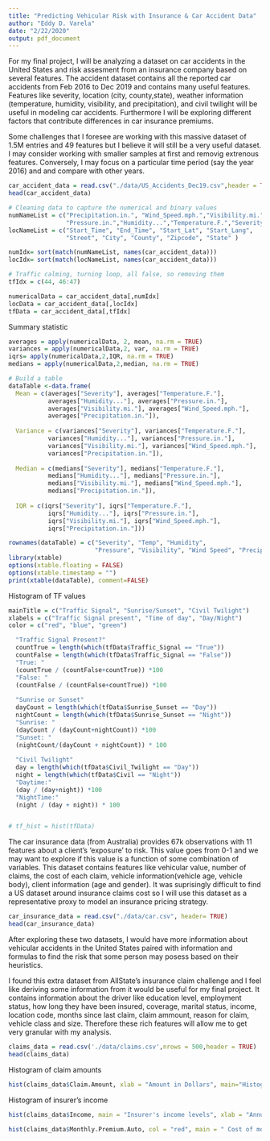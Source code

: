 ```yaml
---
title: "Predicting Vehicular Risk with Insurance & Car Accident Data"
author: "Eddy D. Varela"
date: "2/22/2020"
output: pdf_document
---
```


For my final project, I will be analyzing a dataset on car accidents in the United States and risk assesment from an insurance company based on several features. The accident dataset contains all the reported car accidents from Feb 2016 to Dec 2019 and contains many useful features. Features like severity, location (city, county,state), weather information (temperature, humidity, visibility, and precipitation), and civil twilight will be useful in modeling car accidents. Furthermore I will be exploring different factors that contribute differences in car insurance premiums.

Some challenges that I foresee are working with this massive dataset of 1.5M entries and 49 features but I believe it will still be a very useful dataset. I may consider working with smaller samples at first and removig extrenous features. Conversely, I may focus on a particular time period (say the year 2016) and and compare with other years.
```r
car_accident_data = read.csv("./data/US_Accidents_Dec19.csv",header = TRUE, nrows = 50000)
head(car_accident_data)

# Cleaning data to capture the numerical and binary values
numNameList = c("Precipitation.in.", "Wind_Speed.mph.","Visibility.mi.",
                "Pressure.in.","Humidity...","Temperature.F.","Severity")
locNameList = c("Start_Time", "End_Time", "Start_Lat", "Start_Lang",
                "Street", "City", "County", "Zipcode", "State" )

numIdx= sort(match(numNameList, names(car_accident_data)))
locIdx= sort(match(locNameList, names(car_accident_data)))

# Traffic calming, turning loop, all false, so removing them
tfIdx = c(44, 46:47)

numericalData = car_accident_data[,numIdx] 
locData = car_accident_data[,locIdx]
tfData = car_accident_data[,tfIdx]
```

Summary statistic
```r

averages = apply(numericalData, 2, mean, na.rm = TRUE)
variances = apply(numericalData,2, var, na.rm = TRUE)
iqrs= apply(numericalData,2,IQR, na.rm = TRUE)
medians = apply(numericalData,2,median, na.rm = TRUE)

# Build a table
dataTable <-data.frame(
  Mean = c(averages["Severity"], averages["Temperature.F."],
           averages["Humidity..."], averages["Pressure.in."],
           averages["Visibility.mi."], averages["Wind_Speed.mph."],
           averages["Precipitation.in."]),
  
  Variance = c(variances["Severity"], variances["Temperature.F."],
           variances["Humidity..."], variances["Pressure.in."],
           variances["Visibility.mi."], variances["Wind_Speed.mph."],
           variances["Precipitation.in."]),
  
  Median = c(medians["Severity"], medians["Temperature.F."],
           medians["Humidity..."], medians["Pressure.in."],
           medians["Visibility.mi."], medians["Wind_Speed.mph."],
           medians["Precipitation.in."]),
  
  IQR = c(iqrs["Severity"], iqrs["Temperature.F."],
           iqrs["Humidity..."], iqrs["Pressure.in."],
           iqrs["Visibility.mi."], iqrs["Wind_Speed.mph."],
           iqrs["Precipitation.in."]))

rownames(dataTable) = c("Severity", "Temp", "Humidity",
                        "Pressure", "Visibility", "Wind Speed", "Precip.")
library(xtable)
options(xtable.floating = FALSE)
options(xtable.timestamp = "")
print(xtable(dataTable), comment=FALSE)

```

Histogram of TF values
```r
mainTitle = c("Traffic Signal", "Sunrise/Sunset", "Civil Twilight")
xlabels = c("Traffic Signal present", "Time of day", "Day/Night")
color = c("red", "blue", "green")

  "Traffic Signal Present?"
  countTrue = length(which(tfData$Traffic_Signal == "True"))
  countFalse = length(which(tfData$Traffic_Signal == "False"))
  "True: "
  (countTrue / (countFalse+countTrue)) *100
  "False: "
  (countFalse / (countFalse+countTrue)) *100
  
  "Sunrise or Sunset"
  dayCount = length(which(tfData$Sunrise_Sunset == "Day"))
  nightCount = length(which(tfData$Sunrise_Sunset == "Night"))
  "Sunrise: "
  (dayCount / (dayCount+nightCount)) *100
  "Sunset: "
  (nightCount/(dayCount + nightCount)) * 100
  
  "Civil Twilight"
  day = length(which(tfData$Civil_Twilight == "Day"))
  night = length(which(tfData$Civil == "Night"))
  "Daytime:" 
  (day / (day+night)) *100
  "NightTime:" 
  (night / (day + night)) * 100


# tf_hist = hist(tfData)
```


The car insurance data (from Australia) provides 67k observations with 11 features about a client's 'exposure' to risk. This value goes from 0-1 and we may want to explore if this value is a function of some combination of variables. This dataset contains features like vehicular value, number of claims, the cost of each claim, vehicle information(vehicle age, vehicle body), client information (age and gender). It was suprisingly difficult to find a US dataset around insurance claims cost so I will use this dataset as a representative proxy to model an insurance pricing strategy.
```r
car_insurance_data = read.csv("./data/car.csv", header= TRUE)
head(car_insurance_data)

```

After exploring these two datasets, I would have more information about vehicular accidents in the United States paired with information and formulas to find the risk that some person may posess based on their heuristics. 


I found this extra dataset from AllState's insurance claim challenge and I feel like deriving some information from it would be useful for my final project. It contains information about the driver like education level, employment status, how long they have been insured, coverage, marital status, income, location code, months since last claim, claim ammount, reason for claim, vehicle class and size. Therefore these rich features will allow me to get very granular with my analysis.
```r
claims_data = read.csv('./data/claims.csv',nrows = 500,header = TRUE)
head(claims_data)
```

Histogram of claim amounts

```r
hist(claims_data$Claim.Amount, xlab = "Amount in Dollars", main="Histogram of claim prices", col = "forestgreen")
```

Histogram of insurer's income

```r
hist(claims_data$Income, main = "Insurer's income levels", xlab = "Annual Salary" ,col ="blue")
```



```r
hist(claims_data$Monthly.Premium.Auto, col = "red", main = " Cost of monthly Insurance Premiums", xlab = "Monthly Premium")
```

